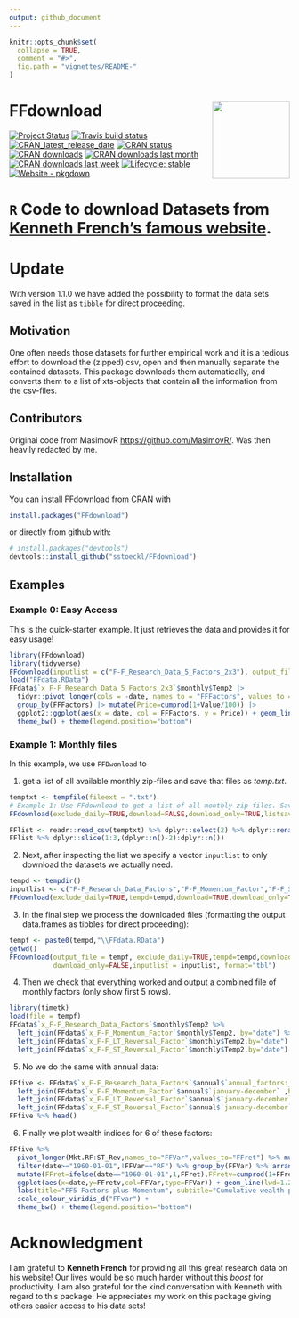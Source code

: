 ```yaml
---
output: github_document
---
```


<!-- README.md is generated from README.Rmd. Please edit that file -->

```r
knitr::opts_chunk$set(
  collapse = TRUE,
  comment = "#>",
  fig.path = "vignettes/README-"
)
```

# FFdownload <a href='https://github.com/sstoeckl/FFdownload'><img src='man/figures/logo.png' align="right" height="139" /></a>

<!-- badges: start -->
  [![Project Status](https://www.repostatus.org/badges/latest/active.svg)](https://www.repostatus.org/#active)
  [![Travis build status](https://travis-ci.org/sstoeckl/ffdownload.svg?branch=master)](https://travis-ci.org/sstoeckl/ffdownload)
  [![CRAN_latest_release_date](https://www.r-pkg.org/badges/last-release/FFdownload)](https://cran.r-project.org/package=FFdownload)
  [![CRAN status](https://www.r-pkg.org/badges/version/FFdownload)](https://CRAN.R-project.org/package=FFdownload)
  [![CRAN downloads](https://cranlogs.r-pkg.org/badges/grand-total/FFdownload)](https://cranlogs.r-pkg.org/badges/grand-total/FFdownload)
  [![CRAN downloads last month](http://cranlogs.r-pkg.org/badges/FFdownload)](https://cran.r-project.org/package=FFdownload)
  [![CRAN downloads last week](http://cranlogs.r-pkg.org/badges/last-week/FFdownload)](https://cran.r-project.org/package=FFdownload)
  [![Lifecycle: stable](https://img.shields.io/badge/lifecycle-stable-brightgreen.svg)](https://lifecycle.r-lib.org/articles/stages.html#stable)
  [![Website - pkgdown](https://img.shields.io/website-up-down-green-red/https/sstoeckl.github.io/ffdownload.svg)](https://sstoeckl.github.io/ffdownload/)
<!-- badges: end -->


# `R` Code to download Datasets from [Kenneth French's famous website](http://mba.tuck.dartmouth.edu/pages/faculty/ken.french/data_library.html).

# Update

With version 1.1.0 we have added the possibility to format the data sets saved in the list as `tibble` for direct proceeding.

## Motivation

One often needs those datasets for further empirical work and it is a tedious effort to download the (zipped) csv, open and then manually separate the contained datasets. This package downloads them automatically, and converts them to a list of xts-objects that contain all the information from the csv-files.

## Contributors

Original code from MasimovR <https://github.com/MasimovR/>. Was then heavily redacted by me.

## Installation

You can install FFdownload from CRAN with 
```r
install.packages("FFdownload")
```
or directly from github with:
```r
# install.packages("devtools")
devtools::install_github("sstoeckl/FFdownload")
```

## Examples

### Example 0: Easy Access

This is the quick-starter example. It just retrieves the data and provides it for easy usage!

```r
library(FFdownload)
library(tidyverse)
FFdownload(inputlist = c("F-F_Research_Data_5_Factors_2x3"), output_file = "FFdata.RData", format = "tbl")
load("FFdata.RData")
FFdata$`x_F-F_Research_Data_5_Factors_2x3`$monthly$Temp2 |>
  tidyr::pivot_longer(cols = -date, names_to = "FFFactors", values_to = "Value") |> 
  group_by(FFFactors) |> mutate(Price=cumprod(1+Value/100)) |>
  ggplot2::ggplot(aes(x = date, col = FFFactors, y = Price)) + geom_line(lwd=1.2) +
  theme_bw() + theme(legend.position="bottom")
```

### Example 1: Monthly files

In this example, we use `FFDwonload` to 

1.  get a list of all available monthly zip-files and save that files as *temp.txt*.

```r
temptxt <- tempfile(fileext = ".txt")
# Example 1: Use FFdownload to get a list of all monthly zip-files. Save that list as temptxt.
FFdownload(exclude_daily=TRUE,download=FALSE,download_only=TRUE,listsave=temptxt)
```

```r
FFlist <- readr::read_csv(temptxt) %>% dplyr::select(2) %>% dplyr::rename(Files=x)
FFlist %>% dplyr::slice(1:3,(dplyr::n()-2):dplyr::n())
```

2.  Next, after inspecting the list we specify a vector `inputlist` to only download the datasets we actually need.

```r
tempd <- tempdir()
inputlist <- c("F-F_Research_Data_Factors","F-F_Momentum_Factor","F-F_ST_Reversal_Factor","F-F_LT_Reversal_Factor")
FFdownload(exclude_daily=TRUE,tempd=tempd,download=TRUE,download_only=TRUE,inputlist=inputlist)
```

3.  In the final step we process the downloaded files (formatting the output data.frames as tibbles for direct proceeding):

```r
tempf <- paste0(tempd,"\\FFdata.RData")
getwd()
FFdownload(output_file = tempf, exclude_daily=TRUE,tempd=tempd,download=FALSE,
           download_only=FALSE,inputlist = inputlist, format="tbl")
```

4. Then we check that everything worked and output a combined file of monthly factors (only show first 5 rows).

```r
library(timetk)
load(file = tempf)
FFdata$`x_F-F_Research_Data_Factors`$monthly$Temp2 %>% 
  left_join(FFdata$`x_F-F_Momentum_Factor`$monthly$Temp2, by="date") %>%
  left_join(FFdata$`x_F-F_LT_Reversal_Factor`$monthly$Temp2,by="date") %>%
  left_join(FFdata$`x_F-F_ST_Reversal_Factor`$monthly$Temp2,by="date") %>% head()
```

5. No we do the same with annual data:

```r
FFfive <- FFdata$`x_F-F_Research_Data_Factors`$annual$`annual_factors:_january-december` %>% 
  left_join(FFdata$`x_F-F_Momentum_Factor`$annual$`january-december` ,by="date") %>%
  left_join(FFdata$`x_F-F_LT_Reversal_Factor`$annual$`january-december`,by="date") %>%
  left_join(FFdata$`x_F-F_ST_Reversal_Factor`$annual$`january-december` ,by="date") 
FFfive %>% head()
```

6.  Finally we plot wealth indices for 6 of these factors:

```r
FFfive %>% 
  pivot_longer(Mkt.RF:ST_Rev,names_to="FFVar",values_to="FFret") %>% mutate(FFret=FFret/100,date=as.Date(date)) %>% 
  filter(date>="1960-01-01",!FFVar=="RF") %>% group_by(FFVar) %>% arrange(FFVar,date) %>%
  mutate(FFret=ifelse(date=="1960-01-01",1,FFret),FFretv=cumprod(1+FFret)-1) %>% 
  ggplot(aes(x=date,y=FFretv,col=FFVar,type=FFVar)) + geom_line(lwd=1.2) + scale_y_log10() +
  labs(title="FF5 Factors plus Momentum", subtitle="Cumulative wealth plots",ylab="cum. returns") + 
  scale_colour_viridis_d("FFvar") +
  theme_bw() + theme(legend.position="bottom")

```


# Acknowledgment

I am grateful to **Kenneth French** for providing all this great research data on his website! Our lives would be so much harder without this *boost* for productivity. I am also grateful for the kind conversation with Kenneth with regard to this package: He appreciates my work on this package giving others easier access to his data sets!
